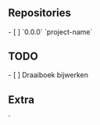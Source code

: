 = {{RELEASE}} = 

== Repositories ==
- [ ] `0.0.0` `project-name`

== TODO ==
- [ ] Draaiboek bijwerken

== Extra ==
`
